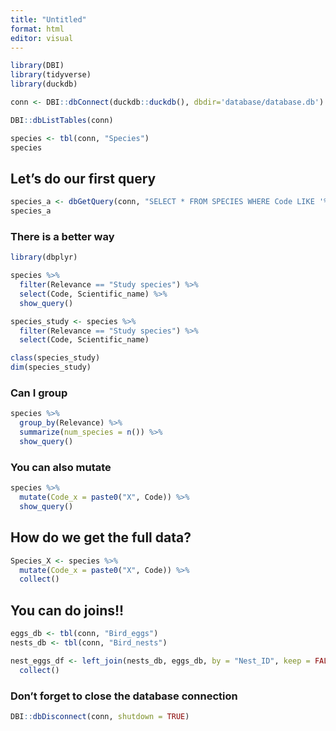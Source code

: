 ```yaml
---
title: "Untitled"
format: html
editor: visual
---
```


```r
library(DBI) 
library(tidyverse)
library(duckdb)
```


```r
conn <- DBI::dbConnect(duckdb::duckdb(), dbdir='database/database.db')
```

```r
DBI::dbListTables(conn)
```

```r
species <- tbl(conn, "Species")
species
```

## Let's do our first query
```r
species_a <- dbGetQuery(conn, "SELECT * FROM SPECIES WHERE Code LIKE '%a'")
species_a
```
### There is a better way
```r
library(dbplyr)
```
```r
species %>% 
  filter(Relevance == "Study species") %>% 
  select(Code, Scientific_name) %>% 
  show_query()
```

```r
species_study <- species %>% 
  filter(Relevance == "Study species") %>% 
  select(Code, Scientific_name)
```

```r
class(species_study)
dim(species_study)
```
### Can I group
```r
species %>% 
  group_by(Relevance) %>% 
  summarize(num_species = n()) %>% 
  show_query()
```
### You can also mutate
```r
species %>% 
  mutate(Code_x = paste0("X", Code)) %>% 
  show_query()
```
## How do we get the full data?
```r
Species_X <- species %>% 
  mutate(Code_x = paste0("X", Code)) %>% 
  collect()
```

## You can do joins!!
```r
eggs_db <- tbl(conn, "Bird_eggs")
nests_db <- tbl(conn, "Bird_nests")
```
```r
nest_eggs_df <- left_join(nests_db, eggs_db, by = "Nest_ID", keep = FALSE) %>% 
  collect()
```
### Don't forget to close the database connection
```r
DBI::dbDisconnect(conn, shutdown = TRUE)
```

